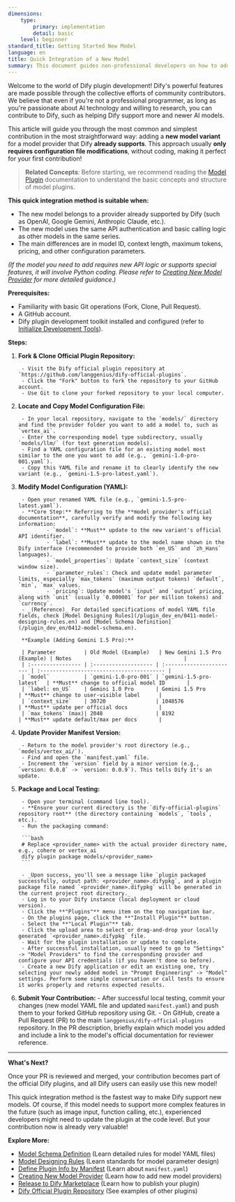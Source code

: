 ```yaml
---
dimensions:
    type:
        primary: implementation
        detail: basic
    level: beginner
standard_title: Getting Started New Model
language: en
title: Quick Integration of a New Model
summary: This document guides non-professional developers on how to add new models to Dify, focusing on adding new model variants to existing providers by modifying configuration files. It covers the complete process from forking the repository to copying and modifying model configurations, updating provider versions, local testing, and submitting contributions.
---
```


Welcome to the world of Dify plugin development! Dify's powerful features are made possible through the collective efforts of community contributors. We believe that even if you're not a professional programmer, as long as you're passionate about AI technology and willing to research, you can contribute to Dify, such as helping Dify support more and newer AI models.

This article will guide you through the most common and simplest contribution in the most straightforward way: adding a **new model variant** for a model provider that Dify **already supports**. This approach usually **only requires configuration file modifications**, without coding, making it perfect for your first contribution!

> **Related Concepts**: Before starting, we recommend reading the [Model Plugin](/plugin_dev_en/0131-model-plugin-introduction.en) documentation to understand the basic concepts and structure of model plugins.

**This quick integration method is suitable when:**

- The new model belongs to a provider already supported by Dify (such as OpenAI, Google Gemini, Anthropic Claude, etc.).
- The new model uses the same API authentication and basic calling logic as other models in the same series.
- The main differences are in model ID, context length, maximum tokens, pricing, and other configuration parameters.

_(If the model you need to add requires new API logic or supports special features, it will involve Python coding. Please refer to [Creating New Model Provider](/plugin_dev_en/0222-creating-new-model-provider.en) for more detailed guidance.)_

**Prerequisites:**

- Familiarity with basic Git operations (Fork, Clone, Pull Request).
- A GitHub account.
- Dify plugin development toolkit installed and configured (refer to [Initialize Development Tools](/plugin_dev_en/0221-initialize-development-tools.en)).

**Steps:**

1. **Fork & Clone Official Plugin Repository:**

        - Visit the Dify official plugin repository at `https://github.com/langgenius/dify-official-plugins`.
        - Click the "Fork" button to fork the repository to your GitHub account.
        - Use Git to clone your forked repository to your local computer.

2. **Locate and Copy Model Configuration File:**

        - In your local repository, navigate to the `models/` directory and find the provider folder you want to add a model to, such as `vertex_ai`.
        - Enter the corresponding model type subdirectory, usually `models/llm/` (for text generation models).
        - Find a YAML configuration file for an existing model most similar to the one you want to add (e.g., `gemini-1.0-pro-001.yaml`).
        - Copy this YAML file and rename it to clearly identify the new variant (e.g., `gemini-1.5-pro-latest.yaml`).

3. **Modify Model Configuration (YAML):**

        - Open your renamed YAML file (e.g., `gemini-1.5-pro-latest.yaml`).
        - **Core Step:** Referring to the **model provider's official documentation**, carefully verify and modify the following key information:
                - `model`: **Must** update to the new variant's official API identifier.
                - `label`: **Must** update to the model name shown in the Dify interface (recommended to provide both `en_US` and `zh_Hans` languages).
                - `model_properties`: Update `context_size` (context window size).
                - `parameter_rules`: Check and update model parameter limits, especially `max_tokens` (maximum output tokens) `default`, `min`, `max` values.
                - `pricing`: Update model's `input` and `output` pricing, along with `unit` (usually `0.000001` for per million tokens) and `currency`.
        - _(Reference)_ For detailed specifications of model YAML file fields, check [Model Designing Rules](/plugin_dev_en/0411-model-designing-rules.en) and [Model Schema Definition](/plugin_dev_en/0412-model-schema.en).

        **Example (Adding Gemini 1.5 Pro):**

        | Parameter         | Old Model (Example)   | New Gemini 1.5 Pro (Example) | Notes                                    |
        | :---------------- | :------------------- | :----------------------- | :---------------------------------------- |
        | `model`           | `gemini-1.0-pro-001` | `gemini-1.5-pro-latest`  | **Must** change to official model ID       |
        | `label: en_US`    | Gemini 1.0 Pro       | Gemini 1.5 Pro           | **Must** change to user-visible label      |
        | `context_size`    | 30720                | 1048576                  | **Must** update per official docs          |
        | `max_tokens` (max)| 2048                 | 8192                     | **Must** update default/max per docs       |

4. **Update Provider Manifest Version:**

        - Return to the model provider's root directory (e.g., `models/vertex_ai/`).
        - Find and open the `manifest.yaml` file.
        - Increment the `version` field by a minor version (e.g., `version: 0.0.8` -> `version: 0.0.9`). This tells Dify it's an update.

5. **Package and Local Testing:**

        - Open your terminal (command line tool).
        - **Ensure your current directory is the `dify-official-plugins` repository root** (the directory containing `models`, `tools`, etc.).
        - Run the packaging command:

        ```bash
        # Replace <provider_name> with the actual provider directory name, e.g., cohere or vertex_ai
        dify plugin package models/<provider_name>
        ```

        - _Upon success, you'll see a message like `plugin packaged successfully, output path: <provider_name>.difypkg`, and a plugin package file named `<provider_name>.difypkg` will be generated in the current project root directory._
        - Log in to your Dify instance (local deployment or cloud version).
        - Click the **"Plugins"** menu item on the top navigation bar.
        - On the plugins page, click the **"Install Plugin"** button.
        - Select the **"Local Plugin"** tab.
        - Click the upload area to select or drag-and-drop your locally generated `<provider_name>.difypkg` file.
        - Wait for the plugin installation or update to complete.
        - After successful installation, usually need to go to "Settings" -> "Model Providers" to find the corresponding provider and configure your API credentials (if you haven't done so before).
        - Create a new Dify application or edit an existing one, try selecting your newly added model in "Prompt Engineering" -> "Model" settings. Perform some simple conversation or call tests to ensure it works properly and returns expected results.

6. **Submit Your Contribution:**
        - After successful local testing, commit your changes (new model YAML file and updated `manifest.yaml`) and push them to your forked GitHub repository using Git.
        - On GitHub, create a Pull Request (PR) to the main `langgenius/dify-official-plugins` repository. In the PR description, briefly explain which model you added and include a link to the model's official documentation for reviewer reference.

---

**What's Next?**

Once your PR is reviewed and merged, your contribution becomes part of the official Dify plugins, and all Dify users can easily use this new model!

This quick integration method is the fastest way to make Dify support new models. Of course, if this model needs to support more complex features in the future (such as image input, function calling, etc.), experienced developers might need to update the plugin at the code level. But your contribution now is already very valuable!

**Explore More:**

- [Model Schema Definition](/plugin_dev_en/0412-model-schema.en) (Learn detailed rules for model YAML files)
- [Model Designing Rules](/plugin_dev_en/0411-model-designing-rules.en) (Learn standards for model parameter design)
- [Define Plugin Info by Manifest](/plugin_dev_en/0411-plugin-info-by-manifest.en) (Learn about `manifest.yaml`)
- [Creating New Model Provider](/plugin_dev_en/0222-creating-new-model-provider.en) (Learn how to add new model providers)
- [Release to Dify Marketplace](/plugin_dev_en/0322-release-to-dify-marketplace.en) (Learn how to publish your plugin)
- [Dify Official Plugin Repository](https://github.com/langgenius/dify-official-plugins) (See examples of other plugins)